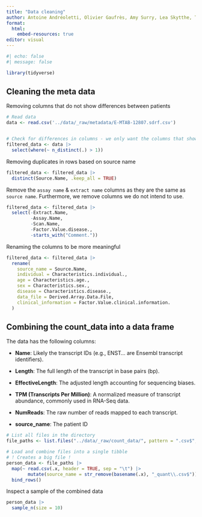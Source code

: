 ```yaml
---
title: "Data cleaning"
author: Antoine Andréoletti, Olivier Gaufrès, Amy Surry, Lea Skytthe, Trine Søgaard
format:
  html:
    embed-resources: true
editor: visual
---
```


```r
#| echo: false
#| message: false

library(tidyverse)
```

## Cleaning the meta data

Removing columns that do not show differences between patients

```r

# Read data
data <- read.csv('../data/_raw/metadata/E-MTAB-12807.sdrf.csv')


# Check for differences in columns - we only want the columns that shows differences between patients
filtered_data <- data |> 
  select(where(~ n_distinct(.) > 1))

```

Removing duplicates in rows based on source name

```r

filtered_data <- filtered_data |> 
  distinct(Source.Name, .keep_all = TRUE) 
```

Remove the `assay name` & `extract name` columns as they are the same as `source name`. Furthermore, we remove columns we do not intend to use.

```r

filtered_data <- filtered_data |> 
  select(-Extract.Name, 
         -Assay.Name,
         -Scan.Name,
         -Factor.Value.disease.,
         -starts_with("Comment."))
```

Renaming the columns to be more meaningful

```r

filtered_data <- filtered_data |> 
  rename(
    source_name = Source.Name,
    individual = Characteristics.individual.,
    age = Characteristics.age.,
    sex = Characteristics.sex.,
    disease = Characteristics.disease.,
    data_file = Derived.Array.Data.File,
    clinical_information = Factor.Value.clinical.information.
  )
```

## Combining the count_data into a data frame

The data has the following columns:

-   **Name**: Likely the transcript IDs (e.g., ENST... are Ensembl transcript identifiers).

-   **Length**: The full length of the transcript in base pairs (bp).

-   **EffectiveLength**: The adjusted length accounting for sequencing biases.

-   **TPM (Transcripts Per Million)**: A normalized measure of transcript abundance, commonly used in RNA-Seq data.

-   **NumReads**: The raw number of reads mapped to each transcript.

-   **source_name**: The patient ID

```r

# List all files in the directory
file_paths <- list.files("../data/_raw/count_data/", pattern = ".csv$", full.names = TRUE)

# Load and combine files into a single tibble
# ! Creates a big file !
person_data <- file_paths |>
  map(~ read.csv(.x, header = TRUE, sep = "\t") |> 
        mutate(source_name = str_remove(basename(.x), "_quant\\.csv$"))) |>
  bind_rows()

```

Inspect a sample of the combined data

```r

person_data |>
  sample_n(size = 10)
```
